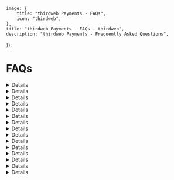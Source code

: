 
	image: {
		title: "thirdweb Payments - FAQs",
		icon: "thirdweb",
	},
	title: "thirdweb Payments - FAQs - thirdweb",
	description: "thirdweb Payments - Frequently Asked Questions",
});

# FAQs

<Details summary="What are the fees for Buy With Fiat?"> 
thirdweb does not charge any fees for buy with fiat. Any fees on onramping are based on the onramp provider. 
</Details>

<Details summary="What are the fees for Buy With Crypto?"> 
For buying with crypto or swap fees, thirdweb charges a 0.3% protocol fee. Developers may monetize their application by charging additional fees on swap transactions. To set a fee in your project page, navigate to Payments > Settings to set this fee. 
</Details>

<Details summary="What does the term “network fees” refer to?"> 
Network fees, also referred to as miner fees, are paid to the miner for processing crypto transactions and securing the respective network. These fees do not go to thirdweb.
</Details>

<Details summary="What does Payments use to operate under the hood?"> 
Payments is an asset router that combines thirdweb's own onchain infrastructure with existing bridging and swapping protocols to find the optimal route for any given transaction. 
This can include intents, native bridges, third party bridges, cross-chain messaging protocols, thirdweb's custom bridges, and more. All routes are monitored and planned continuously for 
health, price, and speed to guarantee the best path every time. 
</Details>

<Details summary="How can I support a token on Payments?"> 
Payments is able to support most token that meet the following criteria:

- The token must have sufficient liquidity
- The token must be on a [supported Payments Chain](https://thirdweb.com/chainlist?service=pay).

To request support for a token, please visit the Payments tab in your project dashboard > Settings > "Don't see your token listed?" component and fill out the chain and token address information.

Payments will automatically kick off the token route discovery process. Please check back the Payments modal after 20-40 minutes for the requested token. 
</Details>

<Details summary="Am I able to use Payments with other wallet infrastructure providers?"> 
Yes, Payments is designed to be agnostic to wallet infrastructure. You can use it with any wallet service. 
</Details>

<Details summary="Does Payments support Apple Pay or Google Pay?"> 
Apple Pay and Google Pay are supported through the onramp providers depending on region. Coinbase, Stripe, and Transak currently support Apple Pay. Transak supports Google Pay. [Learn more about the supported onramp providers.](/connect/pay/onramp-providers).
</Details>

<Details summary="What are the KYC requirements?">
Onramp options all require minimal KYC. This is done to comply with local regulations and to ensure the safety of our users.
Please note: onramping with Coinbase does not require KYC for a purchase below $500 with debit card. 
</Details>

<Details summary="What are your transaction limits for Buy With Fiat?"> 
We currently require a $1 minimum purchase for both stablecoin and non-stablecoin purchases through Buy With Fiat.

Our transaction maximum starts from $1500 per week for new users and can increase over time to $10,000 per week.
</Details>

<Details summary="What countries does Buy With Fiat support?"> 
**Buy With Fiat** is available 160+ countries. The following countries are _UNSUPPORTED_:

- Afghanistan
- Africa (All Countries)
- Belarus
- Bolivia
- China
- Cuba
- Colombia
- Haiti
- Honduras
- Iran
- Iraq
- Latvia
- Lebanon
- Myanmar
- Pakistan
- Qatar
- Russia
- Ukraine
- United Arab Emirates
- Venezuela
- Yemen

All United States are supported, excluding Hawaii.
</Details>

<Details summary="Does thirdweb offer direct onramping to tokens through Buy With Fiat?"> 
We offer direct onramping **internationally** to the following tokens:

- Mainnet (Ethereum)
- Avalanche
- Polygon

We offer direct onramping to the following tokens in the **US only**:

- ETH (Base)\*
- USDC (Ethereum)
- USDC (Polygon)\*
- USDC (Avalanche)\*
- USDC (Base)\*

All other tokens will require an additional Buy With Crypto step.

\* Not available in New York or the EU.
</Details>

<Details summary="How does KYC work with Buy With Fiat"> 
Users will be required to complete KYC verification for their first purchase using 'Buy with Fiat.' After that, no further KYC will be needed for future purchases on the same platform.
</Details>

<Details summary="What cryptocurrencies does Payments support?"> 
Payments can support any currency on our [supported chains](https://thirdweb.com/chainlist?service=pay).
</Details>

<Details summary="How are cryptocurrency prices set in thirdweb Payments?"> 
Prices are set depending on the liquidity provider used to route your transaction.
</Details>

<Details summary="Does thirdweb Payments offer fiat payouts?"> 
Fiat payouts are not currently available.
</Details>


